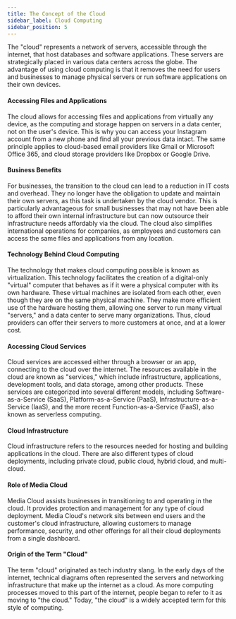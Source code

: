 ```yaml
---
title: The Concept of the Cloud
sidebar_label: Cloud Computing
sidebar_position: 5
---
```


The "cloud" represents a network of servers, accessible through the internet, that host databases and software applications. These servers are strategically placed in various data centers across the globe. The advantage of using cloud computing is that it removes the need for users and businesses to manage physical servers or run software applications on their own devices.

#### Accessing Files and Applications

The cloud allows for accessing files and applications from virtually any device, as the computing and storage happen on servers in a data center, not on the user's device. This is why you can access your Instagram account from a new phone and find all your previous data intact. The same principle applies to cloud-based email providers like Gmail or Microsoft Office 365, and cloud storage providers like Dropbox or Google Drive.

#### Business Benefits

For businesses, the transition to the cloud can lead to a reduction in IT costs and overhead. They no longer have the obligation to update and maintain their own servers, as this task is undertaken by the cloud vendor. This is particularly advantageous for small businesses that may not have been able to afford their own internal infrastructure but can now outsource their infrastructure needs affordably via the cloud. The cloud also simplifies international operations for companies, as employees and customers can access the same files and applications from any location.

#### Technology Behind Cloud Computing

The technology that makes cloud computing possible is known as virtualization. This technology facilitates the creation of a digital-only "virtual" computer that behaves as if it were a physical computer with its own hardware. These virtual machines are isolated from each other, even though they are on the same physical machine. They make more efficient use of the hardware hosting them, allowing one server to run many virtual "servers," and a data center to serve many organizations. Thus, cloud providers can offer their servers to more customers at once, and at a lower cost.

#### Accessing Cloud Services

Cloud services are accessed either through a browser or an app, connecting to the cloud over the internet. The resources available in the cloud are known as "services," which include infrastructure, applications, development tools, and data storage, among other products. These services are categorized into several different models, including Software-as-a-Service (SaaS), Platform-as-a-Service (PaaS), Infrastructure-as-a-Service (IaaS), and the more recent Function-as-a-Service (FaaS), also known as serverless computing.

#### Cloud Infrastructure

Cloud infrastructure refers to the resources needed for hosting and building applications in the cloud. There are also different types of cloud deployments, including private cloud, public cloud, hybrid cloud, and multi-cloud.

#### Role of Media Cloud

Media Cloud assists businesses in transitioning to and operating in the cloud. It provides protection and management for any type of cloud deployment. Media Cloud's network sits between end users and the customer's cloud infrastructure, allowing customers to manage performance, security, and other offerings for all their cloud deployments from a single dashboard.

#### Origin of the Term "Cloud"

The term "cloud" originated as tech industry slang. In the early days of the internet, technical diagrams often represented the servers and networking infrastructure that make up the internet as a cloud. As more computing processes moved to this part of the internet, people began to refer to it as moving to "the cloud." Today, "the cloud" is a widely accepted term for this style of computing.
